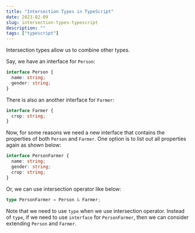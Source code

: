 ```yaml
---
title: "Intersection Types in TypeScript"
date: 2023-02-09
slug: intersection-types-typescript
description: ""
tags: ["typescript"]
---
```


Intersection types allow us to combine other types.

Say, we have an interface for `Person`:

```typescript
interface Person {
  name: string;
  gender: string;
}
```

There is also an another interface for `Farmer`:

```typescript
interface Farmer {
  crop: string;
}
```

Now, for some reasons we need a new interface that contains the properties of both `Person` and `Farmer`. One option is to list out all properties again as shown below:

```typescript
interface PersonFarmer {
  name: string;
  gender: string;
  crop: string;
}
```

Or, we can use intersection operator like below:

```typescript
type PersonFarmer = Person & Farmer;
```

Note that we need to use `type` when we use intersection operator. Instead of `type`, if we need to use `interface` for `PersonFarmer`, then we can consider extending `Person` and `Farmer`.

